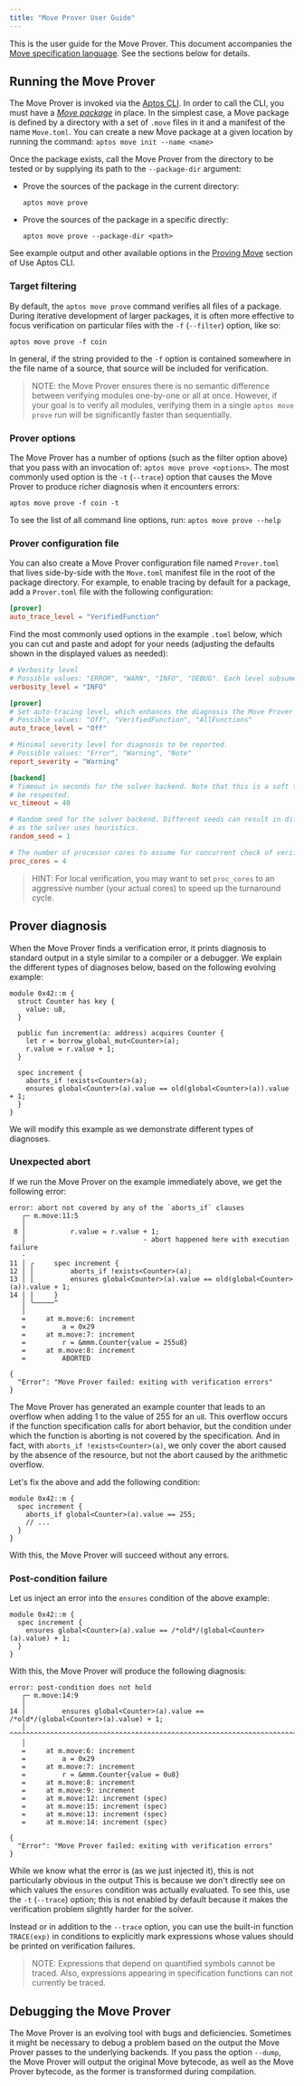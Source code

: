 ```yaml
---
title: "Move Prover User Guide"
---
```


This is the user guide for the Move Prover. This document accompanies the
[Move specification language](../../../../build/smart-contracts/prover/spec-lang). See the sections below for details.

## Running the Move Prover

The Move Prover is invoked via the [Aptos CLI](../../../../build/cli). In order
to call the CLI, you must have a [_Move package_](../../../../build/smart-contracts/book/packages) in place.
In the simplest case, a Move package is defined by a directory with a set of
`.move` files in it and a manifest of the name `Move.toml`. You can create a new
Move package at a given location by running the command:
`aptos move init --name <name>`

Once the package exists, call the Move Prover from the directory to be tested or
by supplying its path to the `--package-dir` argument:

- Prove the sources of the package in the current directory:
  ```shellscript filename="Terminal"
  aptos move prove
  ```
- Prove the sources of the package in a specific directly:
  ```shellscript filename="Terminal"
  aptos move prove --package-dir <path>
  ```

See example output and other available options in the
[Proving Move](../../../../build/cli/working-with-move-contracts.mdx#6-optional-formally-verifying-move-scripts)
section of Use Aptos CLI.

### Target filtering

By default, the `aptos move prove` command verifies all files of a package.
During iterative development of larger packages, it is often more effective to
focus verification on particular files with the `-f` (`--filter`) option, like so:

```shellscript filename="Terminal"
aptos move prove -f coin
```

In general, if the string provided to the `-f` option is contained somewhere in
the file name of a source, that source will be included for verification.

> NOTE: the Move Prover ensures there is no semantic difference between
> verifying modules one-by-one or all at once. However, if your goal is to
> verify all modules, verifying them in a single `aptos move prove` run will be
> significantly faster than sequentially.

### Prover options

The Move Prover has a number of options (such as the filter option above) that
you pass with an invocation of: `aptos move prove <options>`. The most commonly
used option is the `-t` (`--trace`) option that causes the Move Prover to
produce richer diagnosis when it encounters errors:

```shellscript filename="Terminal"
aptos move prove -f coin -t
```

To see the list of all command line options, run: `aptos move prove --help`

### Prover configuration file

You can also create a Move Prover configuration file named `Prover.toml` that
lives side-by-side with the `Move.toml` manifest file in the root of the package
directory. For example, to enable tracing by default for a package, add a
`Prover.toml` file with the following configuration:

```toml
[prover]
auto_trace_level = "VerifiedFunction"
```

Find the most commonly used options in the example `.toml` below, which you can
cut and paste and adopt for your needs (adjusting the defaults shown in the
displayed values as needed):

```toml
# Verbosity level
# Possible values: "ERROR", "WARN", "INFO", "DEBUG". Each level subsumes the output of the previous one.
verbosity_level = "INFO"

[prover]
# Set auto-tracing level, which enhances the diagnosis the Move Prover produces on verification errors.
# Possible values: "Off", "VerifiedFunction", "AllFunctions"
auto_trace_level = "Off"

# Minimal severity level for diagnosis to be reported.
# Possible values: "Error", "Warning", "Note"
report_severity = "Warning"

[backend]
# Timeout in seconds for the solver backend. Note that this is a soft timeout and may not always
# be respected.
vc_timeout = 40

# Random seed for the solver backend. Different seeds can result in different verification run times,
# as the solver uses heuristics.
random_seed = 1

# The number of processor cores to assume for concurrent check of verification conditions.
proc_cores = 4
```

> HINT: For local verification, you may want to set `proc_cores` to an
> aggressive number (your actual cores) to speed up the turnaround cycle.

## Prover diagnosis

When the Move Prover finds a verification error, it prints diagnosis to standard
output in a style similar to a compiler or a debugger. We explain the different
types of diagnoses below, based on the following evolving example:

```move
module 0x42::m {
  struct Counter has key {
    value: u8,
  }

  public fun increment(a: address) acquires Counter {
    let r = borrow_global_mut<Counter>(a);
    r.value = r.value + 1;
  }

  spec increment {
    aborts_if !exists<Counter>(a);
    ensures global<Counter>(a).value == old(global<Counter>(a)).value + 1;
  }
}
```

We will modify this example as we demonstrate different types of diagnoses.

### Unexpected abort

If we run the Move Prover on the example immediately above, we get the following
error:

```shellscript filename="Terminal"
error: abort not covered by any of the `aborts_if` clauses
   ┌─ m.move:11:5
   │
 8 │           r.value = r.value + 1;
   │                             - abort happened here with execution failure
   ·
11 │ ╭     spec increment {
12 │ │         aborts_if !exists<Counter>(a);
13 │ │         ensures global<Counter>(a).value == old(global<Counter>(a)).value + 1;
14 │ │     }
   │ ╰─────^
   │
   =     at m.move:6: increment
   =         a = 0x29
   =     at m.move:7: increment
   =         r = &mmm.Counter{value = 255u8}
   =     at m.move:8: increment
   =         ABORTED

{
  "Error": "Move Prover failed: exiting with verification errors"
}
```

The Move Prover has generated an example counter that leads to an overflow when
adding 1 to the value of 255 for an `u8`. This overflow occurs if the function
specification calls for abort behavior, but the condition under which the
function is aborting is not covered by the specification. And in fact, with
`aborts_if !exists<Counter>(a)`, we only cover the abort caused by the absence
of the resource, but not the abort caused by the arithmetic overflow.

Let's fix the above and add the following condition:

```move
module 0x42::m {
  spec increment {
    aborts_if global<Counter>(a).value == 255;
    // ...
  }
}
```

With this, the Move Prover will succeed without any errors.

### Post-condition failure

Let us inject an error into the `ensures` condition of the above example:

```move
module 0x42::m {
  spec increment {
    ensures global<Counter>(a).value == /*old*/(global<Counter>(a).value) + 1;
  }
}
```

With this, the Move Prover will produce the following diagnosis:

```shellscript filename="Terminal"
error: post-condition does not hold
   ┌─ m.move:14:9
   │
14 │         ensures global<Counter>(a).value == /*old*/(global<Counter>(a).value) + 1;
   │         ^^^^^^^^^^^^^^^^^^^^^^^^^^^^^^^^^^^^^^^^^^^^^^^^^^^^^^^^^^^^^^^^^^^^^^^^^^
   │
   =     at m.move:6: increment
   =         a = 0x29
   =     at m.move:7: increment
   =         r = &mmm.Counter{value = 0u8}
   =     at m.move:8: increment
   =     at m.move:9: increment
   =     at m.move:12: increment (spec)
   =     at m.move:15: increment (spec)
   =     at m.move:13: increment (spec)
   =     at m.move:14: increment (spec)

{
  "Error": "Move Prover failed: exiting with verification errors"
}
```

While we know what the error is (as we just injected it), this is not
particularly obvious in the output This is because we don't directly see on
which values the `ensures` condition was actually evaluated. To see this, use
the `-t` (`--trace`) option; this is not enabled by default because it makes the
verification problem slightly harder for the solver.

Instead or in addition to the `--trace` option, you can use the built-in
function `TRACE(exp)` in conditions to explicitly mark expressions whose values
should be printed on verification failures.

> NOTE: Expressions that depend on quantified symbols cannot be traced. Also,
> expressions appearing in specification functions can not currently be traced.

## Debugging the Move Prover

The Move Prover is an evolving tool with bugs and deficiencies. Sometimes it
might be necessary to debug a problem based on the output the Move Prover passes
to the underlying backends. If you pass the option `--dump`, the Move Prover
will output the original Move bytecode, as well as the Move Prover bytecode,
as the former is transformed during compilation.
